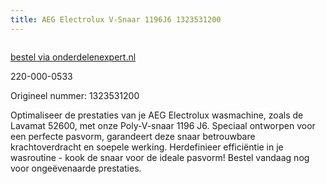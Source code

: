 ```yaml
---
title: AEG Electrolux V-Snaar 1196J6 1323531200
---
```



<Image src={imageProduct} width={imageProduct.width} alt="" />

[bestel via onderdelenexpert.nl](https://www.onderdelenexpert.nl/aeg-electrolux-v-snaar-1196-je6-wasmachine-1323531200)

220-000-0533

Origineel nummer: 1323531200

Optimaliseer de prestaties van je AEG Electrolux wasmachine, zoals de Lavamat 52600, met onze Poly-V-snaar 1196 J6. Speciaal ontworpen voor een perfecte pasvorm, garandeert deze snaar betrouwbare krachtoverdracht en soepele werking. Herdefinieer efficiëntie in je wasroutine - kook de snaar voor de ideale pasvorm! Bestel vandaag nog voor ongeëvenaarde prestaties.
